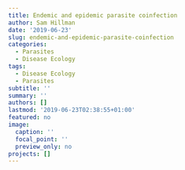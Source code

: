 ```yaml
---
title: Endemic and epidemic parasite coinfection
author: Sam Hillman
date: '2019-06-23'
slug: endemic-and-epidemic-parasite-coinfection
categories:
  - Parasites
  - Disease Ecology
tags:
  - Disease Ecology
  - Parasites
subtitle: ''
summary: ''
authors: []
lastmod: '2019-06-23T02:38:55+01:00'
featured: no
image:
  caption: ''
  focal_point: ''
  preview_only: no
projects: []
---
```


